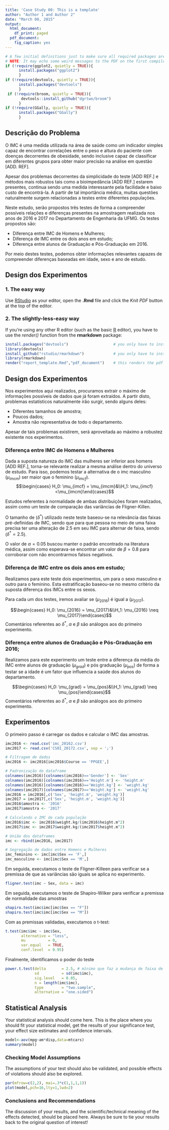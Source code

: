 ```yaml
---
title: 'Case Study 00: This is a template'
author: "Author 1 and Author 2"
date: "March 00, 2015"
output:
  html_document:
    df_print: paged
  pdf_document:
    fig_caption: yes
---
```


```r
# A few initial definitions just to make sure all required packages are installed. Change as needed.
# NOTE: It may echo some weird messages to the PDF on the first compile (package installation messages). Run twice and the problem will (hopefully) go away.
if (!require(ggplot2, quietly = TRUE)){
      install.packages("ggplot2")
      }
if (!require(devtools, quietly = TRUE)){
      install.packages("devtools")
      }
 if (!require(broom, quietly = TRUE)){
       devtools::install_github("dgrtwo/broom")
      }
if (!require(GGally, quietly = TRUE)){
      install.packages("GGally")
      }
```
## Descrição do Problema
O IMC é uma medida utilizada na área de saúde como um indicador simples capaz de encontrar correlações entre o peso e altura do paciente com doenças decorrentes de obesidade, sendo inclusive capaz de classificar em diferentes grupos para obter maior precisão na análise em questão [ADD. REF].

Apesar dos problemas decorrentes da simplicidade do teste [ADD REF.] e métodos mais robustos tais como a bioimpedância [ADD REF.] estarem presentes, continua sendo uma medida interessante pela facilidade e baixo custo de encontrá-la. A partir de tal importância médica, muitas questões naturalmente surgem relacionadas a testes entre diferentes populações.

Neste estudo, serão propostos três testes de forma a compreender possíveis relações e diferenças presentes na amostragem realizada nos anos de 2016 e 2017 no Departamento de Engenharia da UFMG. Os testes propostos são:

* Diferença entre IMC de Homens e Mulheres;
* Diferença de IMC entre os dois anos em estudo;
* Diferença entre alunos de Graduação e Pós-Graduação em 2016.

Por meio destes testes, podemos obter informações relevantes capazes de compreender diferenças baseadas em idade, sexo e ano de estudo.

## Design dos Experimentos

### 1. The easy way
Use [RStudio](http://rstudio.com/) as your editor, open the **.Rmd** file and click the _Knit PDF_ button at the top of the editor.

### 2. The slightly-less-easy way
If you're using any other R editor (such as the basic [R](http://cran.r-project.org) editor), you have to use the _render()_ function from the **rmarkdown** package:

```r
install.packages("devtools")                    # you only have to install it once
library(devtools)
install_github("rstudio/rmarkdown")             # you only have to install it once
library(rmarkdown)
render("report_template.Rmd","pdf_document")    # this renders the pdf
```

## Design dos Experimentos

Nos experimentos aqui realizados, procuramos extrair o máximo de informações possíveis de dados que já foram extraídos. A partir disto, problemas estatísticos naturalmente irão surgir, sendo alguns deles:

* Diferentes tamanhos de amostra;
* Poucos dados;
* Amostra não representativa de todo o departamento.

Apesar de tais problemas existirem, será aproveitada ao máximo a robustez existente nos experimentos.

### Diferença entre IMC de Homens e Mulheres
Dada a suposta natureza do IMC das mulheres ser inferior aos homens [ADD REF.], torna-se relevante realizar a mesma análise dentro do universo de estudo. Para isso, podemos testar a alternativa de o imc masculino ($\mu_{imcm}$) ser maior que o feminino ($\mu_{imcf}$).
$$\begin{cases} H_0: \mu_{imcf} = \mu_{imcm}&\\H_1: \mu_{imcf}<\mu_{imcm}\end{cases}$$

Estudos referentes à normalidade de ambas distribuições foram realizados, assim como um teste de comparação das variâncias de Fligner-Killen.

O tamanho de ($\delta^*$) utilizado neste teste baseou-se na relevância das faixas pré-definidas de IMC, sendo que para que pessoa no meio de uma faixa precisa ter uma alteração de 2.5 em seu IMC para alternar de faixa, sendo ($\delta^*=2.5$).

O valor de $\alpha=0.05$ buscou manter o padrão encontrado na literatura médica, assim como esperava-se encontrar um valor de $\beta=0.8$ para corroborar com não encontrarmos falsos negativos.

### Diferença de IMC entre os dois anos em estudo;
Realizamos para este teste dois experimentos, um para o sexo masculino e outro para o feminino. Esta estratificação baseou-se no mesmo critério da suposta diferença dos IMCs entre os sexos.

Para cada um dos testes, iremos avaliar se ($\mu_{2016}$) é igual a ($\mu_{2017}$).

$$\begin{cases} H_0: \mu_{2016} = \mu_{2017}&\\H_1: \mu_{2016} \neq \mu_{2017}\end{cases}$$
Comentários referentes ao $\delta^*$, $\alpha$ e $\beta$ são análogos aos do primeiro experimento.

### Diferença entre alunos de Graduação e Pós-Graduação em 2016;
Realizamos para este experimento um teste entre a diferença da média do IMC entre alunos de graduação ($\mu_{grad}$) e pós graduação ($\mu_{pos}$) de forma a testar se a idade é um fator que influencia a saúde dos alunos do departamento. 

$$\begin{cases} H_0: \mu_{grad} = \mu_{pos}&\\H_1: \mu_{grad} \neq \mu_{pos}\end{cases}$$
Comentários referentes ao $\delta^*$, $\alpha$ e $\beta$ são análogos aos do primeiro experimento.

## Experimentos
O primeiro passo é carregar os dados e calcular o IMC das amostras.

```r
imc2016 <- read.csv('imc_20162.csv')
imc2017 <- read.csv('CS01_20172.csv', sep = ';')

# Filtragem de dados
imc2016 <- imc2016[imc2016$Course == 'PPGEE',]

# Padronização do dataframe
colnames(imc2016)[colnames(imc2016)=='Gender'] <- 'Sex'
colnames(imc2016)[colnames(imc2016)=='Height.m'] <- 'height.m'
colnames(imc2016)[colnames(imc2016)=='Weight.kg'] <- 'weight.kg'
colnames(imc2017)[colnames(imc2017)=='Weight.kg'] <- 'weight.kg'
imc2016 = imc2016[,c('Sex', 'height.m', 'weight.kg')]
imc2017 = imc2017[,c('Sex', 'height.m', 'weight.kg')]
imc2016$amostra <- '2016'
imc2017$amostra <- '2017'

# Calculando o IMC de cada população
imc2016$imc <- imc2016$weight.kg/(imc2016$height.m^2)
imc2017$imc <- imc2017$weight.kg/(imc2017$height.m^2)

# União dos dataframes
imc <- rbind(imc2016, imc2017)

# Segregação de dados entre Homens e Mulheres
imc_feminino <- imc[imc$Sex == 'F',]
imc_masculino <- imc[imc$Sex == 'M',]

```

Em seguida, executamos o teste de Fligner-Killeen para verificar se a premissa 
de que as variâncias são iguais se aplica no experimento.

```r
fligner.test(imc ~ Sex, data = imc) 
```

Em seguida, executamos o teste de Shapiro-Wilker para verificar a premissa de 
normalidade das amostras

```r
shapiro.test(imc$imc[imc$Sex == "F"]) 
shapiro.test(imc$imc[imc$Sex == "M"]) 

```

Com as premissas validadas, executamos o t-test:

```r
t.test(imc$imc ~ imc$Sex, 
       alternative = "less", 
       mu          = 0, 
       var.equal   = TRUE, 
       conf.level  = 0.95)
```

Finalmente, identificamos o poder do teste

```r
power.t.test(delta       = 2.5, # mínimo que faz a mudança de faixa de IMC
             sd          = sd(imc$imc),
             sig.level   = 0.05,
             n = length(imc$imc),
             type        = "two.sample",
             alternative = "one.sided")
```


## Statistical Analysis
Your statistical analysis should come here. This is the place where you should fit your statistical model, get the results of your significance test, your effect size estimates and confidence intervals.

```r
model<-aov(mpg~am*disp,data=mtcars)
summary(model)
```

### Checking Model Assumptions
The assumptions of your test should also be validated, and possible effects of violations should also be explored.
```r
par(mfrow=c(2,2), mai=.3*c(1,1,1,1))
plot(model,pch=16,lty=1,lwd=2)
```

### Conclusions and Recommendations
The discussion of your results, and the scientific/technical meaning of the effects detected, should be placed here. Always be sure to tie your results back to the original question of interest!